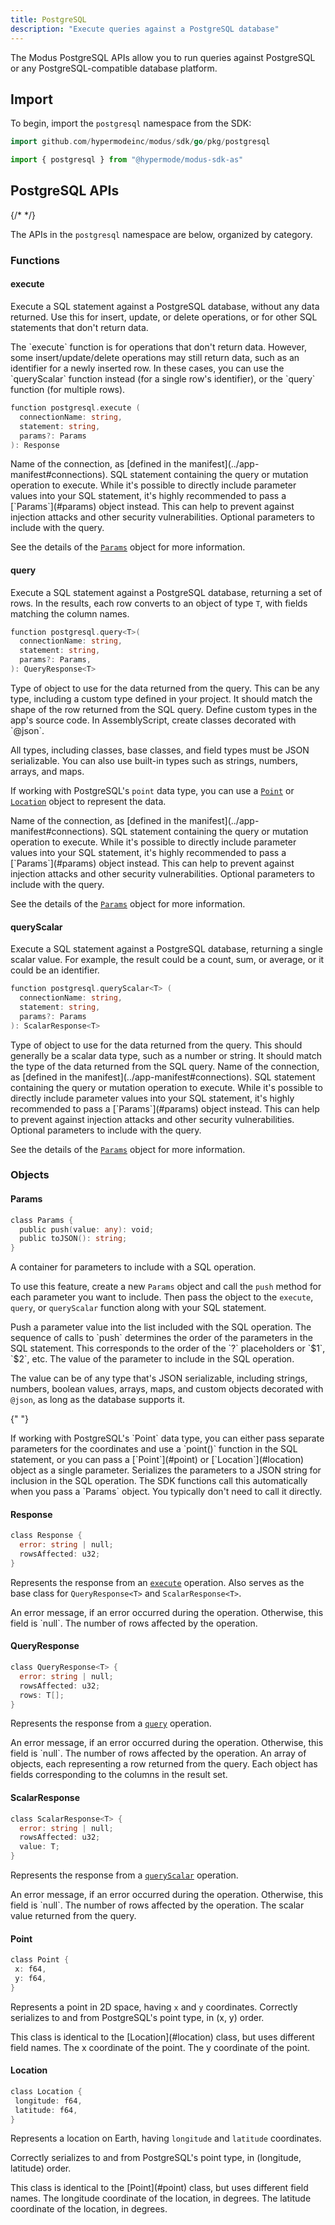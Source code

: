 ```yaml
---
title: PostgreSQL
description: "Execute queries against a PostgreSQL database"
---
```



<SdkHeader language="Go" feature="PostgreSQL" />

The Modus PostgreSQL APIs allow you to run queries against PostgreSQL or any
PostgreSQL-compatible database platform.

## Import

To begin, import the `postgresql` namespace from the SDK:

<CodeGroup>

```go Go
import github.com/hypermodeinc/modus/sdk/go/pkg/postgresql
```

```ts AssemblyScript
import { postgresql } from "@hypermode/modus-sdk-as"
```

</CodeGroup>

## PostgreSQL APIs

{/* <!-- vale Google.Headings = NO --> */}

The APIs in the `postgresql` namespace are below, organized by category.

<SdkTip />

### Functions

#### execute

Execute a SQL statement against a PostgreSQL database, without any data
returned. Use this for insert, update, or delete operations, or for other SQL
statements that don't return data.

<Note>
  The `execute` function is for operations that don't return data. However, some
  insert/update/delete operations may still return data, such as an identifier
  for a newly inserted row. In these cases, you can use the `queryScalar`
  function instead (for a single row's identifier), or the `query` function (for
  multiple rows).
</Note>

```go
function postgresql.execute (
  connectionName: string,
  statement: string,
  params?: Params
): Response
```

<ResponseField name="connectionName" type="string" required>
  Name of the connection, as [defined in the
  manifest](../app-manifest#connections).
</ResponseField>

<ResponseField name="statement" type="string" required>
  SQL statement containing the query or mutation operation to execute.

  <Warning>
    While it's possible to directly include parameter values into your SQL statement, it's
    highly recommended to pass a [`Params`](#params) object instead. This can help to prevent
    against injection attacks and other security vulnerabilities.
  </Warning>
</ResponseField>

<ResponseField name="params" type="Params">
  Optional parameters to include with the query.

See the details of the [`Params`](#params) object for more information.

</ResponseField>

#### query

Execute a SQL statement against a PostgreSQL database, returning a set of rows.
In the results, each row converts to an object of type `T`, with fields matching
the column names.

```go
function postgresql.query<T>(
  connectionName: string,
  statement: string,
  params?: Params,
): QueryResponse<T>
```

<ResponseField name="T" type="Type" required>
  Type of object to use for the data returned from the query. This can be any type, including a custom
  type defined in your project. It should match the shape of the row returned from the SQL query.

  <Tip>
  Define custom types in the app's source code. In AssemblyScript, create classes decorated with `@json`.

All types, including classes, base classes, and field types must be JSON
serializable. You can also use built-in types such as strings, numbers, arrays,
and maps.

If working with PostgreSQL's `point` data type, you can use a [`Point`](#point)
or [`Location`](#location) object to represent the data.

  </Tip>
</ResponseField>

<ResponseField name="connectionName" type="string" required>
  Name of the connection, as [defined in the
  manifest](../app-manifest#connections).
</ResponseField>

<ResponseField name="statement" type="string" required>
  SQL statement containing the query or mutation operation to execute.

  <Warning>
    While it's possible to directly include parameter values into your SQL statement, it's highly
    recommended to pass a [`Params`](#params) object instead. This can help to prevent against
    injection attacks and other security vulnerabilities.
  </Warning>
</ResponseField>

<ResponseField name="params" type="Params">
  Optional parameters to include with the query.

See the details of the [`Params`](#params) object for more information.

</ResponseField>

#### queryScalar

Execute a SQL statement against a PostgreSQL database, returning a single scalar
value. For example, the result could be a count, sum, or average, or it could be
an identifier.

```go
function postgresql.queryScalar<T> (
  connectionName: string,
  statement: string,
  params?: Params
): ScalarResponse<T>
```

<ResponseField name="T" type="Type" required>
  Type of object to use for the data returned from the query. This should
  generally be a scalar data type, such as a number or string. It should match
  the type of the data returned from the SQL query.
</ResponseField>

<ResponseField name="connectionName" type="string" required>
  Name of the connection, as [defined in the
  manifest](../app-manifest#connections).
</ResponseField>

<ResponseField name="statement" type="string" required>
  SQL statement containing the query or mutation operation to execute.

  <Warning>
    While it's possible to directly include parameter values into your SQL statement, it's highly
    recommended to pass a [`Params`](#params) object instead. This can help to prevent against
    injection attacks and other security vulnerabilities.
  </Warning>
</ResponseField>

<ResponseField name="params" type="Params">
  Optional parameters to include with the query.

See the details of the [`Params`](#params) object for more information.

</ResponseField>

### Objects

#### Params

```go
class Params {
  public push(value: any): void;
  public toJSON(): string;
}
```

A container for parameters to include with a SQL operation.

To use this feature, create a new `Params` object and call the `push` method for
each parameter you want to include. Then pass the object to the `execute`,
`query`, or `queryScalar` function along with your SQL statement.

<ResponseField name="push(value)">
  Push a parameter value into the list included with the SQL operation. The sequence of calls to
  `push` determines the order of the parameters in the SQL statement. This corresponds to the order
  of the `?` placeholders or `$1`, `$2`, etc.

<ResponseField name="value" type="any" required>
  The value of the parameter to include in the SQL operation.

The value can be of any type that's JSON serializable, including strings,
numbers, boolean values, arrays, maps, and custom objects decorated with
`@json`, as long as the database supports it.

{" "}

<Tip>
  If working with PostgreSQL's `Point` data type, you can either pass separate
  parameters for the coordinates and use a `point()` function in the SQL
  statement, or you can pass a [`Point`](#point) or [`Location`](#location)
  object as a single parameter.
</Tip>

</ResponseField>
</ResponseField>

<ResponseField name="toJSON()" type="string">
  Serializes the parameters to a JSON string for inclusion in the SQL operation.
  The SDK functions call this automatically when you pass a `Params` object. You
  typically don't need to call it directly.
</ResponseField>

#### Response

```go
class Response {
  error: string | null;
  rowsAffected: u32;
}
```

Represents the response from an [`execute`](#execute) operation. Also serves as
the base class for `QueryResponse<T>` and `ScalarResponse<T>`.

<ResponseField name="error" type="string | null">
  An error message, if an error occurred during the operation. Otherwise, this
  field is `null`.
</ResponseField>

<ResponseField name="rowsAffected" type="u32">
  The number of rows affected by the operation.
</ResponseField>

#### QueryResponse

```go
class QueryResponse<T> {
  error: string | null;
  rowsAffected: u32;
  rows: T[];
}
```

Represents the response from a [`query`](#query) operation.

<ResponseField name="error" type="string | null">
  An error message, if an error occurred during the operation. Otherwise, this
  field is `null`.
</ResponseField>

<ResponseField name="rowsAffected" type="u32">
  The number of rows affected by the operation.
</ResponseField>

<ResponseField name="rows" type="T[]">
  An array of objects, each representing a row returned from the query. Each
  object has fields corresponding to the columns in the result set.
</ResponseField>

#### ScalarResponse

```go
class ScalarResponse<T> {
  error: string | null;
  rowsAffected: u32;
  value: T;
}
```

Represents the response from a [`queryScalar`](#queryscalar) operation.

<ResponseField name="error" type="string | null">
  An error message, if an error occurred during the operation. Otherwise, this
  field is `null`.
</ResponseField>

<ResponseField name="rowsAffected" type="u32">
  The number of rows affected by the operation.
</ResponseField>

<ResponseField name="value" type="T">
  The scalar value returned from the query.
</ResponseField>

#### Point

```go
class Point {
 x: f64,
 y: f64,
}
```

Represents a point in 2D space, having `x` and `y` coordinates. Correctly
serializes to and from PostgreSQL's point type, in (x, y) order.

<Info>
  This class is identical to the [Location](#location) class, but uses different
  field names.
</Info>

<ResponseField name="x" type="f64" required>
  The x coordinate of the point.
</ResponseField>

<ResponseField name="y" type="f64" required>
  The y coordinate of the point.
</ResponseField>

#### Location

```go
class Location {
 longitude: f64,
 latitude: f64,
}
```

Represents a location on Earth, having `longitude` and `latitude` coordinates.

Correctly serializes to and from PostgreSQL's point type, in (longitude,
latitude) order.

<Info>
  This class is identical to the [Point](#point) class, but uses different field
  names.
</Info>

<ResponseField name="longitude" type="f64" required>
  The longitude coordinate of the location, in degrees.
</ResponseField>

<ResponseField name="latitude" type="f64" required>
  The latitude coordinate of the location, in degrees.
</ResponseField>
